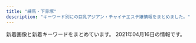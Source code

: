 ```yaml
---
title: "練馬・下赤塚"
description: "キーワード別にの巨乳アジアン・チャイナエステ嬢情報をまとめました。"
---
```


新着画像と新着キーワードをまとめています。
2021年04月16日の情報です。

<DmmAffiliateIns />
<KeywordTable
  shops={
    [
    {
        "name": "AROMA PLAZA \u30a2\u30ed\u30de\u30d7\u30e9\u30b6",
        "img_links": [],
        "station": "\u77f3\u795e\u4e95\u516c\u5712\u99c5\u5357\u53e3",
        "url": "http://aroma-p.info/",
        "keywords": {}
    },
    {
        "station": "\u8981\u753a\u99c55\u756a\u51fa\u53e3",
        "img_links": [
            "http://pakira-massage.work/img/campian.jpg",
            "http://pakira-massage.work/i/img/sta2.jpg",
            "http://pakira-massage.work/img/mobile-1.png",
            "http://pakira-massage.work/i/img/r6.jpg",
            "http://pakira-massage.work/img/sta2.jpg",
            "http://pakira-massage.work/img/nos.jpg",
            "http://pakira-massage.work/i/img/r2.jpg",
            "http://pakira-massage.work/img/st2.jpg",
            "http://pakira-massage.work/img/botton.jpg",
            "http://pakira-massage.work/img/st1.jpg",
            "http://pakira-massage.work/i/img/r4.jpg",
            "http://pakira-massage.work/i/img/r3.jpg",
            "http://pakira-massage.work/i/img/st1.jpg",
            "http://pakira-massage.work/img/sta1.jpg",
            "http://pakira-massage.work/img/head.jpg",
            "http://pakira-massage.work/i/img/sta1.jpg",
            "http://pakira-massage.work/i/img/r5.jpg",
            "http://pakira-massage.work/i/img/r1.jpg",
            "http://pakira-massage.work/img/s2.jpg",
            "http://pakira-massage.work/img/s1.jpg"
        ],
        "keywords": {
            "E": 1,
            "C": 11,
            "87": 1,
            "85": 2
        },
        "name": "\u30d1\u30ad\u30e9",
        "url": "http://pakira-massage.work/"
    },
    {
        "keywords": {},
        "img_links": [
            "https://static.wixstatic.com/media/73ea4e_73ca4971bac34776a53c8b09526abe0d~mv2.jpg",
            "https://static.wixstatic.com/media/56292f_3dc196c69ac04338b46a28f7dc0f4df2.jpg",
            "https://static.wixstatic.com/media/56292f_4d626237c2cd4806b0251dae4554758e.jpg",
            "https://static.wixstatic.com/media/73ea4e_4f276738c0354f93b87840e2d55be62b~mv2.png"
        ],
        "url": "https://1270791003.wixsite.com/mysite/",
        "station": "\u65b0\u685c\u53f0\u99c51\u756a\u51fa\u53e3",
        "name": "\u697d\u3005"
    },
    {
        "keywords": {},
        "img_links": [
            "http://cdn.dino-es.com/images/logo/88x31DinoEs.png",
            "http://es-nerima.biz/wp-content/themes/template-salon2/images/slider1.jpg",
            "http://es-nerima.biz/wp-content/uploads/2016/10/gallery8.jpg",
            "http://es-nerima.biz/wp-content/uploads/2016/10/g6.jpg",
            "http://es-nerima.biz/wp-content/themes/template-salon2/images/massage-de_88_31.jpg",
            "http://es-nerima.biz/wp-content/uploads/2016/10/gallery7.jpg",
            "http://es-nerima.biz/wp-content/uploads/2016/10/gallery2.jpg",
            "http://es-nerima.biz/wp-content/uploads/2016/10/gallery8-600x600.jpg",
            "http://es-nerima.biz/wp-content/themes/template-salon2/images/pickup-frame.png",
            "http://es-nerima.biz/wp-content/uploads/2016/10/g1-250x330.jpg",
            "http://es-nerima.biz/wp-content/uploads/2016/10/g5-250x330.jpg",
            "http://es-nerima.biz/wp-content/uploads/2016/10/gallery5.jpg",
            "http://es-nerima.biz/wp-content/themes/template-salon2/images/gallery3.jpg",
            "http://es-nerima.biz/wp-content/uploads/2016/10/mika-250x330.jpg",
            "http://es-nerima.biz/wp-content/uploads/2016/10/gallery6.jpg",
            "http://es-nerima.biz/wp-content/uploads/2016/10/mika.jpg",
            "http://es-nerima.biz/wp-content/uploads/2016/10/g5.jpg",
            "http://es-nerima.biz/wp-content/themes/template-salon2/images/newface-ttl.png",
            "http://es-nerima.biz/wp-content/themes/template-salon2/images/gallery4.jpg",
            "http://es-nerima.biz/wp-content/uploads/2016/10/girl-1.jpg",
            "http://es-nerima.biz/wp-content/uploads/2016/10/g3.jpg",
            "http://es-nerima.biz/wp-content/themes/template-salon2/images/gallery1.jpg",
            "http://es-nerima.biz/wp-content/uploads/2016/10/gallery1.jpg",
            "http://es-nerima.biz/wp-content/uploads/2016/10/g3-250x330.jpg",
            "http://es-nerima.biz/wp-content/themes/template-salon2/images/camp-bnr.jpg",
            "http://es-nerima.biz/wp-content/themes/template-salon2/images/tel.png",
            "http://es-nerima.biz/wp-content/uploads/2016/10/g4-250x330.jpg",
            "http://es-nerima.biz/wp-content/uploads/2016/10/gallery3.jpg",
            "http://es-nerima.biz/wp-content/themes/template-salon2/images/pickup-ttl.png",
            "http://es-nerima.biz/wp-content/uploads/2016/10/eri-250x330.jpg",
            "http://es-nerima.biz/wp-content/themes/template-salon2/images/gallery-ttl.png",
            "http://es-nerima.biz/wp-content/themes/template-salon2/images/gallery2.jpg",
            "http://es-nerima.biz/wp-content/uploads/2016/10/girl-1-250x330.jpg",
            "http://es-nerima.biz/wp-content/themes/template-salon2/images/magazine.jpg",
            "http://es-nerima.biz/wp-content/themes/template-salon2/images/news-ttl.png",
            "http://es-nerima.biz/wp-content/uploads/2016/10/camp-bnr.jpg",
            "http://es-nerima.biz/wp-content/uploads/2016/10/eri.jpg",
            "http://es-nerima.biz/wp-content/uploads/2016/10/g6-250x330.jpg"
        ],
        "station": "\u7df4\u99ac\u99c5\u5317\u53e3",
        "name": "\u3046\u3089\u3089",
        "url": "http://es-nerima.biz/"
    },
    {
        "url": "https://salasa.tokyo/",
        "name": "\u3064\u307c\u307f",
        "keywords": {},
        "img_links": [],
        "station": "\u7df4\u99ac\u99c5\u897f\u53e3"
    },
    {
        "img_links": [
            "http://sh-dafei.work/uploads/171031/1-1G0311G505933.jpg",
            "http://sh-dafei.work/uploads/180227/1-1P22G40S5448.jpg",
            "http://sh-dafei.work/uploads/210219/1-210219105500300.jpg",
            "http://sh-dafei.work/uploads/181214/1-1Q214154222511.jpg",
            "http://sh-dafei.work/uploads/180612/1-1P612160029349.jpg",
            "http://sh-dafei.work/uploads/181206/1-1Q2061253211D.jpg",
            "http://sh-dafei.work/uploads/200612/1-200612154534W8.jpg",
            "http://sh-dafei.work/uploads/171031/1-1G0311G556445.jpg",
            "http://sh-dafei.work/templets/default/pc/picture/face.png",
            "http://sh-dafei.work/uploads/180612/1-1P6121601061c.jpg",
            "http://sh-dafei.work/templets/default/pc/picture/end1.jpg",
            "http://sh-dafei.work/uploads/191115/1-191115132040J2.jpg",
            "http://sh-dafei.work/uploads/171031/1-1G0311G531445.jpg",
            "http://sh-dafei.work/templets/default/pc/picture/staffs.png",
            "http://sh-dafei.work/uploads/201113/1-20111314213cQ.jpg",
            "http://sh-dafei.work/uploads/190924/1-1Z924151334121.jpg",
            "http://sh-dafei.work/uploads/allimg/180612/1-1P612160305350.jpg",
            "http://sh-dafei.work/uploads/190130/1-1Z130162635508.jpg",
            "http://sh-dafei.work/uploads/181206/1-1Q206125154224.jpg",
            "http://sh-dafei.work/uploads/171031/1-1G0311G344914.jpg",
            "http://sh-dafei.work/uploads/181207/1-1Q20G40K63R.jpg",
            "http://sh-dafei.work/uploads/210326/1-210326140613257.jpg",
            "http://sh-dafei.work/uploads/200117/1-20011G614144B.jpg",
            "http://sh-dafei.work/templets/default/pc/picture/s_staff.png",
            "http://sh-dafei.work/uploads/171031/1-1G0311G4095M.jpg",
            "http://sh-dafei.work/uploads/181206/1-1Q2061249563O.jpg",
            "http://sh-dafei.work/uploads/201002/1-201002144Z11V.jpg",
            "http://sh-dafei.work/uploads/181207/1-1Q20G35320X0.png",
            "http://sh-dafei.work/uploads/181206/1-1Q2061250494E.jpg",
            "http://sh-dafei.work/templets/default/pc/picture/s_news.png",
            "http://sh-dafei.work/templets/default/pc/picture/s_pick.png",
            "http://sh-dafei.work/uploads/190329/1-1Z329151011c7.jpg",
            "http://sh-dafei.work/uploads/190301/1-1Z30116320A41.jpg",
            "http://sh-dafei.work/uploads/190809/1-1ZP9125I01S.jpg"
        ],
        "name": "\u5927\u5983",
        "url": "http://sh-dafei.work/",
        "station": "\u7df4\u99ac\u99c5\u897f\u53e3",
        "keywords": {}
    },
    {
        "url": "http://www.bishoujo.relaxmens.com/",
        "station": "\u7df4\u99ac\u99c5\u897f\u53e3",
        "keywords": {},
        "name": "\u7f8e\u5c11\u5973\u5b66\u5712",
        "img_links": [
            "http://www.bishoujo.relaxmens.com/files/008.jpg",
            "http://www.bishoujo.relaxmens.com/images/top02-left.png",
            "http://www.bishoujo.relaxmens.com/images/top01.png",
            "http://www.bishoujo.relaxmens.com/files/004.jpg",
            "http://www.bishoujo.relaxmens.com/images/nav-001.png",
            "http://www.bishoujo.relaxmens.com/photo_news/upimg/69006605d742b90036_1.jpg",
            "http://www.bishoujo.relaxmens.com/photo_news/upimg/69006605d742b90036_0.jpg",
            "http://www.bishoujo.relaxmens.com/files/007.jpg",
            "http://www.bishoujo.relaxmens.com/files/006.jpg",
            "http://www.bishoujo.relaxmens.com/photo_news/upimg/69006605d742b90036_2.jpg",
            "http://www.bishoujo.relaxmens.com/images/tel.png",
            "http://www.bishoujo.relaxmens.com/images/osusume01.png",
            "http://www.bishoujo.relaxmens.com/images/top003.png",
            "http://www.bishoujo.relaxmens.com/images/nav-005.png",
            "http://www.bishoujo.relaxmens.com/images/nav-004.png",
            "http://www.bishoujo.relaxmens.com/images/nav-003.png",
            "http://www.bishoujo.relaxmens.com/images/nav-002.png",
            "http://www.bishoujo.relaxmens.com/images/nav-006.png"
        ]
    },
    {
        "url": "http://rose.este.work/",
        "img_links": [
            "http://rose.este.work/r5.jpg",
            "http://rose.este.work/index-24.htm.jpg",
            "http://rose.este.work/resize_1500-450.jpg",
            "http://rose.este.work/unnamed.png",
            "http://rose.este.work/r3.jpg",
            "http://rose.este.work/index-25.htm.jpg",
            "http://rose.este.work/index-26.htm.jpg",
            "http://rose.este.work/totop.png",
            "http://rose.este.work/r1.jpg",
            "http://rose.este.work/r4.jpg",
            "http://rose.este.work/index-1.htm.jpg",
            "http://rose.este.work/sys1.png",
            "http://rose.este.work/re.jpg",
            "http://rose.este.work/resize_250.png"
        ],
        "station": "\u6c5f\u53e4\u7530\u99c5\u5357\u53e3",
        "keywords": {},
        "name": "\u512a\u30fb\u7f8e"
    },
    {
        "keywords": {},
        "station": "\u4e0b\u8d64\u585a\u99c5\u5317\u53e3",
        "name": "\u7d05\u6708",
        "url": "http://www.es-kou.link/",
        "img_links": [
            "http://www.es-kou.link/images/head.jpg",
            "http://www.es-kou.link/images/interior_t.jpg",
            "http://www.es-kou.link/images/1.jpg",
            "http://www.es-kou.link/images/b1.jpg",
            "http://www.es-kou.link/images/3.jpg",
            "http://www.es-kou.link/images/sys2.jpg",
            "http://www.es-kou.link/images/b2.jpg",
            "http://www.es-kou.link/img/nana1.jpg",
            "http://www.es-kou.link/images/sys1.jpg",
            "http://www.es-kou.link/images/int1.png",
            "http://www.es-kou.link/images/info.png",
            "http://www.es-kou.link/img/satomi1.jpg",
            "http://www.es-kou.link/images/2.jpg",
            "http://www.es-kou.link/images/news.jpg",
            "http://www.es-kou.link/images/staff_t.jpg",
            "http://www.es-kou.link/images/sys3.png",
            "http://www.es-kou.link/images/int2.png",
            "http://www.es-kou.link/images/mobile.jpg",
            "http://www.es-kou.link/images/s1.png",
            "http://www.es-kou.link/img/mimi1.jpg"
        ]
    },
    {
        "keywords": {},
        "name": "\u59eb",
        "url": "http://anzu.abnavi.info/",
        "img_links": [],
        "station": "\u6210\u5897\u99c5"
    },
    {
        "station": "\u4e0b\u8d64\u585a\u99c5\u5317\u53e3",
        "img_links": [
            "http://c-sakura.work/images/mobile.jpg",
            "http://c-sakura.work/img/ami1.jpg",
            "http://c-sakura.work/images/3.jpg",
            "http://c-sakura.work/images/head.jpg",
            "http://c-sakura.work/images/sys1.png",
            "http://c-sakura.work/images/staff_t.jpg",
            "http://c-sakura.work/images/sisu.png",
            "http://c-sakura.work/images/1.jpg",
            "http://c-sakura.work/images/tel.jpg",
            "http://c-sakura.work/images/int2.png",
            "http://c-sakura.work/img/yuri1.jpg",
            "http://c-sakura.work/images/int1.png",
            "http://c-sakura.work/img/yuyu1.jpg",
            "http://c-sakura.work/images/news.png",
            "http://c-sakura.work/images/info.png",
            "http://c-sakura.work/images/interior_t.jpg",
            "http://c-sakura.work/images/2.jpg"
        ],
        "keywords": {},
        "url": "http://c-sakura.work/",
        "name": "\u9577\u4e45*\u3061\u3087\u3046\u304d\u3085\u3046"
    },
    {
        "station": "\u3068\u304d\u308f\u53f0\u99c5\u5357\u53e3",
        "img_links": [
            "http://www.sugatabi.mesthe.com/files/002.jpg",
            "http://www.sugatabi.mesthe.com/images/top_sche.png",
            "http://www.sugatabi.mesthe.com/files/001-02.jpg",
            "http://www.sugatabi.mesthe.com/files/008.jpg",
            "http://www.sugatabi.mesthe.com/images/link_line.png",
            "http://www.sugatabi.mesthe.com/files/010.jpg",
            "http://www.sugatabi.mesthe.com/files/002-02.jpg",
            "http://www.sugatabi.mesthe.com/images/staff_line.png",
            "http://www.sugatabi.mesthe.com/images/shop/shop01.jpg",
            "http://www.sugatabi.mesthe.com/images/girl-z2.jpg",
            "http://www.sugatabi.mesthe.com/images/top.jpg",
            "http://www.sugatabi.mesthe.com/files/004-02.jpg",
            "http://www.sugatabi.mesthe.com/images/shop/shop04.jpg",
            "http://www.sugatabi.mesthe.com/files/009-02.jpg",
            "http://www.sugatabi.mesthe.com/files/004.jpg",
            "http://www.sugatabi.mesthe.com/images/shop/shop03.jpg",
            "http://www.sugatabi.mesthe.com/files/006-02.jpg",
            "http://www.sugatabi.mesthe.com/files/001.jpg",
            "http://www.sugatabi.mesthe.com/images/mobile.jpg",
            "http://www.sugatabi.mesthe.com/files/008-02.jpg",
            "http://www.sugatabi.mesthe.com/images/shop/shop02.jpg",
            "http://www.sugatabi.mesthe.com/images/girl-z1.jpg",
            "http://www.sugatabi.mesthe.com/files/009.jpg",
            "http://www.sugatabi.mesthe.com/files/006.jpg",
            "http://www.sugatabi.mesthe.com/files/003.jpg",
            "http://www.sugatabi.mesthe.com/files/003-02.jpg",
            "http://www.sugatabi.mesthe.com/files/005.jpg",
            "http://www.sugatabi.mesthe.com/images/bj3.png",
            "http://www.sugatabi.mesthe.com/files/010-02.jpg",
            "http://www.sugatabi.mesthe.com/files/005-02.jpg"
        ],
        "keywords": {
            "86": 3,
            "87": 4,
            "84": 1,
            "C": 2,
            "D": 7,
            "85": 1
        },
        "name": "\u59ff\u7f8e",
        "url": "http://www.sugatabi.mesthe.com/"
    },
    {
        "keywords": {
            "87": 1,
            "D": 4,
            "86": 3
        },
        "station": "\u7df4\u99ac\u99c5\u897f\u53e3",
        "url": "http://www.seoul.esjp.info/",
        "img_links": [
            "http://www.seoul.esjp.info/files/015.jpg",
            "http://www.seoul.esjp.info/img/head.png",
            "http://www.seoul.esjp.info/img/nav-006.png",
            "http://www.seoul.esjp.info/img/nav-004.png",
            "http://www.seoul.esjp.info/img/foot.png",
            "http://www.seoul.esjp.info/files/005.jpg",
            "http://www.seoul.esjp.info/files/004.jpg",
            "http://www.seoul.esjp.info/img/main-top03.png",
            "http://www.seoul.esjp.info/img/nav-003.png",
            "http://www.seoul.esjp.info/img/change-001.png",
            "http://www.seoul.esjp.info/img/change-004.png",
            "http://www.seoul.esjp.info/img/change-003.png",
            "http://www.seoul.esjp.info/files/013.jpg",
            "http://www.seoul.esjp.info/img/nav-005.png",
            "http://www.seoul.esjp.info/img/change-005.png",
            "http://www.seoul.esjp.info/img/change-006.png",
            "http://www.seoul.esjp.info/img/change-002.png",
            "http://www.seoul.esjp.info/files/007.jpg",
            "http://www.seoul.esjp.info/files/003.jpg",
            "http://www.seoul.esjp.info/img/nav-001.png",
            "http://www.seoul.esjp.info/files/001.jpg",
            "http://www.seoul.esjp.info/files/008.jpg",
            "http://www.seoul.esjp.info/files/010.jpg",
            "http://www.seoul.esjp.info/img/main-top01.png",
            "http://www.seoul.esjp.info/img/nav-002.png",
            "http://www.seoul.esjp.info/files/011.jpg",
            "http://www.seoul.esjp.info/files/006.jpg",
            "http://www.seoul.esjp.info/img/recuit.png",
            "http://www.seoul.esjp.info/files/012.jpg"
        ],
        "name": "\u7652\u3057\u306e\u90e8\u5c4b"
    },
    {
        "keywords": {},
        "url": "http://www.es-yas.click/",
        "station": "\u4e2d\u6751\u6a4b\u99c5\u5357\u53e3",
        "name": "\u30b9\u30a6\u30a3\u30fc\u30c8",
        "img_links": [
            "http://www.es-yas.click/images/int1.png",
            "http://www.es-yas.click/images/tel.jpg",
            "http://www.es-yas.click/img/riri1.jpg",
            "http://www.es-yas.click/images/info.png",
            "http://www.es-yas.click/img/sayuri1.jpg",
            "http://www.es-yas.click/images/int2.png",
            "http://www.es-yas.click/images/1.jpg",
            "http://www.es-yas.click/img/mari1.jpg",
            "http://www.es-yas.click/images/sys1.png",
            "http://www.es-yas.click/images/s1.png",
            "http://www.es-yas.click/images/sys2.png",
            "http://www.es-yas.click/images/head.jpg",
            "http://www.es-yas.click/images/ac1.png",
            "http://www.es-yas.click/images/news.jpg",
            "http://www.es-yas.click/images/staff_t.jpg",
            "http://www.es-yas.click/images/interior_t.jpg",
            "http://www.es-yas.click/images/sirase.jpg",
            "http://www.es-yas.click/images/3.jpg",
            "http://www.es-yas.click/images/newface.png",
            "http://www.es-yas.click/images/2.jpg",
            "http://www.es-yas.click/images/mobile.jpg"
        ]
    },
    {
        "keywords": {
            "C": 8
        },
        "station": "\u7df4\u99ac\u99c5\u5357\u53e3",
        "img_links": [
            "http://www.nerima-rose.com/images/sys3.jpg",
            "http://www.nerima-rose.com/images/rosa-pindao_09.jpg",
            "http://www.nerima-rose.com/images/staff/16/misaki2.jpg",
            "http://www.nerima-rose.com/images/rosa-sys_04.jpg",
            "http://www.nerima-rose.com/images/index-rosa_09.jpg",
            "http://www.nerima-rose.com/images/index-rosa_04.jpg",
            "http://www.nerima-rose.com/images/shop/h1.jpg",
            "http://www.nerima-rose.com/images/rosa-pindao_07.jpg",
            "http://www.nerima-rose.com/images/aroma/r3.jpg",
            "http://www.nerima-rose.com/images/shop/3/sh1.jpg",
            "http://www.nerima-rose.com/images/shop/4/s1.jpg",
            "http://www.nerima-rose.com/images/aroma/r1.jpg",
            "http://www.nerima-rose.com/images/staff/17/riri.jpg",
            "http://www.nerima-rose.com/images/rosa-sys_09a.jpg",
            "http://www.nerima-rose.com/images/staff/17/2/nana.png",
            "http://www.nerima-rose.com/images/shop/11.jpg",
            "http://www.nerima-rose.com/cgi-bin/topics/img/16-1.jpg",
            "http://www.nerima-rose.com/images/staff/17/2/ena.jpg",
            "http://www.nerima-rose.com/images/images/sys2018_06.jpg",
            "http://www.nerima-rose.com/images/images/sys2018_03.jpg",
            "http://www.nerima-rose.com/images/staff/17/2/kina.jpg",
            "http://www.nerima-rose.com/images/index-rosa_02.jpg",
            "http://www.nerima-rose.com/images/nav/nav-rec.jpg",
            "http://www.nerima-rose.com/images/staff/16/aya2.jpg",
            "http://www.nerima-rose.com/images/nav/nav-acc.jpg",
            "http://www.nerima-rose.com/images/aroma/r2.jpg",
            "http://www.nerima-rose.com/images/staff/16/kaori2.jpg"
        ],
        "url": "http://www.nerima-rose.com/",
        "name": "ROSE"
    },
    {
        "img_links": [],
        "keywords": {},
        "station": "\u6210\u5897\u99c5",
        "url": "http://evergrace.tyo.cm/",
        "name": "\u30b8\u30e3\u30b9\u30df\u30f3"
    },
    {
        "station": "\u4e0a\u677f\u6a4b\u99c5\u5317\u53e3",
        "url": "http://www.relaxes.info/",
        "name": "\u8776",
        "img_links": [
            "http://www.relaxes.info/images/price.jpg",
            "http://www.relaxes.info/images/s1.png",
            "http://www.relaxes.info/up/uploads/20180315212810me.jpg",
            "http://www.relaxes.info/images/t2.png",
            "http://www.relaxes.info/images/header_bg.png",
            "http://www.relaxes.info/images/ttl_qj.png",
            "http://www.relaxes.info/images/rec.png",
            "http://www.relaxes.info/images/info.jpg",
            "http://www.relaxes.info/up/uploads/20210313172020j.jpg",
            "http://www.relaxes.info/images/ttl_price.png",
            "http://www.relaxes.info/up/uploads/2017071800271212.jpg",
            "http://www.relaxes.info/images/ttl_staff.png",
            "http://www.relaxes.info/images/t1.png"
        ],
        "keywords": {}
    },
    {
        "name": "\u30ad\u30e9\u30ad\u30e9",
        "img_links": [
            "http://binrou.net/i/img/sta114.jpg",
            "http://binrou.net/img/sta115.jpg",
            "http://binrou.net/img/pickup20.jpg",
            "http://binrou.net/i/img/r3.jpg",
            "http://binrou.net/img/botton.jpg",
            "http://binrou.net/img/s118.jpg",
            "http://binrou.net/i/img/sta109.jpg",
            "http://binrou.net/img/s116.jpg",
            "http://binrou.net/img/sta116.jpg",
            "http://binrou.net/img/st115.jpg",
            "http://binrou.net/i/img/r2.jpg",
            "http://binrou.net/i/img/sta104.jpg",
            "http://binrou.net/i/img/sta115.jpg",
            "http://binrou.net/i/img/sta88.jpg",
            "http://binrou.net/i/img/sta118.jpg",
            "http://binrou.net/img/st117.jpg",
            "http://binrou.net/i/img/sta112.jpg",
            "http://binrou.net/i/img/sta111.jpg",
            "http://binrou.net/img/acc.jpg",
            "http://binrou.net/img/st119.jpg",
            "http://binrou.net/img/s117.jpg",
            "http://binrou.net/i/img/sta119.jpg",
            "http://binrou.net/i/img/sta117.jpg",
            "http://binrou.net/img/sta112.jpg",
            "http://binrou.net/img/sta117.jpg",
            "http://binrou.net/img/s119.jpg",
            "http://binrou.net/img/sta114.jpg",
            "http://binrou.net/img/s111.jpg",
            "http://binrou.net/i/img/sta94.jpg",
            "http://binrou.net/img/s112.jpg",
            "http://binrou.net/img/sta119.jpg",
            "http://binrou.net/i/img/sta105.jpg",
            "http://binrou.net/img/st109.jpg",
            "http://binrou.net/img/sta111.jpg",
            "http://binrou.net/i/img/r1.jpg",
            "http://binrou.net/i/img/sta89.jpg",
            "http://binrou.net/i/img/sta100.jpg",
            "http://binrou.net/img/st111.jpg",
            "http://binrou.net/i/img/sta98.jpg",
            "http://binrou.net/img/st114.jpg",
            "http://binrou.net/img/fla.jpg",
            "http://binrou.net/i/img/acc.jpg",
            "http://binrou.net/i/img/sta92.jpg",
            "http://binrou.net/img/st116.jpg",
            "http://binrou.net/img/s115.jpg",
            "http://binrou.net/i/img/r4.jpg",
            "http://binrou.net/i/img/sta116.jpg",
            "http://binrou.net/i/img/sta108.jpg",
            "http://binrou.net/img/sta109.jpg",
            "http://binrou.net/img/s114.jpg",
            "http://binrou.net/i/img/sta80.jpg",
            "http://binrou.net/img/st112.jpg",
            "http://binrou.net/i/img/sta97.jpg",
            "http://binrou.net/i/img/st118.jpg",
            "http://binrou.net/img/sta118.jpg",
            "http://binrou.net/img/st118.jpg",
            "http://binrou.net/img/mo.png"
        ],
        "url": "http://binrou.net/",
        "keywords": {
            "C": 17,
            "86": 4,
            "87": 4,
            "89": 1,
            "D": 2,
            "F": 1,
            "E": 6,
            "88": 1
        },
        "station": "\u7df4\u99ac\u99c5\u897f\u53e3"
    },
    {
        "station": "\u7df4\u99ac\u99c5\u5357\u53e3",
        "keywords": {
            "C": 7
        },
        "url": "http://himawari.est-u.com/",
        "img_links": [
            "http://himawari.est-u.com/staff/yuki.jpg",
            "http://himawari.est-u.com/staff/aiko.jpg",
            "http://himawari.est-u.com/images/index_10.jpg",
            "http://himawari.est-u.com/images/index2_08.jpg",
            "http://himawari.est-u.com/images/a1.jpg",
            "http://himawari.est-u.com/staff/umi.jpg",
            "http://himawari.est-u.com/images/index_02.jpg",
            "http://himawari.est-u.com/images/a2.jpg",
            "http://himawari.est-u.com/staff/izumi.jpg",
            "http://himawari.est-u.com/images/index_04.jpg",
            "http://himawari.est-u.com/staff/sakura.jpg",
            "http://himawari.est-u.com/staff/nami.jpg",
            "http://himawari.est-u.com/images/down.jpg",
            "http://himawari.est-u.com/images/index_08.jpg",
            "http://himawari.est-u.com/staff/asuka.jpg",
            "http://himawari.est-u.com/images/therpist.jpg"
        ],
        "name": "\u3072\u307e\u308f\u308a"
    },
    {
        "img_links": [
            "http://moonlove.est-u.com/images/s1.jpg",
            "http://moonlove.est-u.com/images/index_16.jpg",
            "http://moonlove.est-u.com/staff/sakura.jpg",
            "http://moonlove.est-u.com/images/index2_06.jpg",
            "http://moonlove.est-u.com/images/index_08.jpg",
            "http://moonlove.est-u.com/images/staff_09.jpg",
            "http://moonlove.est-u.com/images/index_02.jpg",
            "http://moonlove.est-u.com/staff/nami.jpg",
            "http://moonlove.est-u.com/images/index_14.jpg",
            "http://moonlove.est-u.com/images/s4.jpg",
            "http://moonlove.est-u.com/images/s6.jpg",
            "http://moonlove.est-u.com/images/index_15.jpg",
            "http://moonlove.est-u.com/images/s3.jpg",
            "http://moonlove.est-u.com/images/index_19.jpg",
            "http://moonlove.est-u.com/images/index_17.jpg",
            "http://moonlove.est-u.com/images/s5.jpg",
            "http://moonlove.est-u.com/images/icon_000.jpg",
            "http://moonlove.est-u.com/images/index_10.jpg",
            "http://moonlove.est-u.com/images/index1_06.jpg",
            "http://moonlove.est-u.com/images/index3_06.jpg",
            "http://moonlove.est-u.com/images/index_05.jpg",
            "http://moonlove.est-u.com/images/index_13.jpg",
            "http://moonlove.est-u.com/images/index_04.jpg",
            "http://moonlove.est-u.com/images/index_07.jpg",
            "http://moonlove.est-u.com/staff/ayumi.jpg",
            "http://moonlove.est-u.com/images/s8.jpg",
            "http://moonlove.est-u.com/staff/kaori.jpg",
            "http://moonlove.est-u.com/images/index_12.jpg",
            "http://moonlove.est-u.com/staff/miki.jpg"
        ],
        "station": "\u7df4\u99ac\u99c5\u5317\u53e3",
        "name": "\u6708\u306e\u604b",
        "keywords": {
            "C": 7
        },
        "url": "http://moonlove.est-u.com/"
    },
    {
        "img_links": [
            "http://ginzaangel.esnavi.work/2/uploadimg/1615989033.jpeg",
            "http://ginzaangel.esnavi.work/sys1.jpg",
            "http://ginzaangel.esnavi.work/news.jpg",
            "http://ginzaangel.esnavi.work/2/uploadimg/1601829474.jpeg",
            "http://ginzaangel.esnavi.work/2/uploadimg/1595657062.jpeg",
            "http://ginzaangel.esnavi.work/int1.png",
            "http://ginzaangel.esnavi.work/head.jpg",
            "http://ginzaangel.esnavi.work/2/uploadimg/1615989115.jpeg",
            "http://ginzaangel.esnavi.work/2/uploadimg/1615988934.jpeg",
            "http://ginzaangel.esnavi.work/2/uploadimg/1615988408.jpeg",
            "http://ginzaangel.esnavi.work/staff_t.jpg",
            "http://ginzaangel.esnavi.work/sys2.jpg",
            "http://ginzaangel.esnavi.work/s1.png"
        ],
        "keywords": {
            "88": 2,
            "89": 1,
            "90": 3
        },
        "station": "\u7df4\u99ac\u99c5\u897f\u53e3",
        "name": "\u7df4\u99ac\u306e\u5929\u4f7f",
        "url": "http://ginzaangel.esnavi.work/"
    },
    {
        "station": "\u4e2d\u6751\u6a4b\u99c5",
        "img_links": [
            "http://www.e-rakuraku.info/images/mobile.png",
            "http://www.e-rakuraku.info/images/huiyuan.png",
            "http://www.e-rakuraku.info/images/g3.jpg",
            "http://www.e-rakuraku.info/images/g4.jpg",
            "http://www.e-rakuraku.info/images/newfacet.png",
            "http://www.e-rakuraku.info/images/g1.jpg",
            "http://www.e-rakuraku.info/images/nei_03.jpg",
            "http://www.e-rakuraku.info/images/g5.jpg",
            "http://www.e-rakuraku.info/images/tel.png",
            "http://www.e-rakuraku.info/images/tite-staff.png",
            "http://www.e-rakuraku.info/images/g0.jpg",
            "http://www.e-rakuraku.info/images/newt.png",
            "http://www.e-rakuraku.info/images/sr.png",
            "http://www.e-rakuraku.info/images/s2.png",
            "http://www.e-rakuraku.info/images/top.jpg",
            "http://www.e-rakuraku.info/images/tite-gallery.png",
            "http://www.e-rakuraku.info/images/s1.png",
            "http://www.e-rakuraku.info/images/g2.jpg"
        ],
        "keywords": {
            "C": 13
        },
        "url": "http://www.e-rakuraku.info/",
        "name": "\u697d\u697d"
    },
    {
        "img_links": [
            "http://ponfu-massage.work/img/s45.jpg",
            "http://ponfu-massage.work/img/st42.jpg",
            "http://ponfu-massage.work/i/img/r2.jpg",
            "http://ponfu-massage.work/i/img/sta41.jpg",
            "http://ponfu-massage.work/img/st35.jpg",
            "http://ponfu-massage.work/img/sta41.jpg",
            "http://ponfu-massage.work/i/img/sta43.jpg",
            "http://ponfu-massage.work/i/img/sta24.jpg",
            "http://ponfu-massage.work/img/st30.jpg",
            "http://ponfu-massage.work/img/acc1.jpg",
            "http://ponfu-massage.work/img/sta42.jpg",
            "http://ponfu-massage.work/img/acc3.jpg",
            "http://ponfu-massage.work/img/acc10.jpg",
            "http://ponfu-massage.work/img/s47.jpg",
            "http://ponfu-massage.work/img/sta38.jpg",
            "http://ponfu-massage.work/img/s30.jpg",
            "http://ponfu-massage.work/img/st43.jpg",
            "http://ponfu-massage.work/img/sta44.jpg",
            "http://ponfu-massage.work/img/s38.jpg",
            "http://ponfu-massage.work/img/sta39.jpg",
            "http://ponfu-massage.work/img/st41.jpg",
            "http://ponfu-massage.work/img/acc5.jpg",
            "http://ponfu-massage.work/i/img/st45.jpg",
            "http://ponfu-massage.work/i/img/sta38.jpg",
            "http://ponfu-massage.work/img/st44.jpg",
            "http://ponfu-massage.work/img/acc7.jpg",
            "http://ponfu-massage.work/i/img/sta46.jpg",
            "http://ponfu-massage.work/i/img/sta45.jpg",
            "http://ponfu-massage.work/img/s44.jpg",
            "http://ponfu-massage.work/img/st45.jpg",
            "http://ponfu-massage.work/img/sta47.jpg",
            "http://ponfu-massage.work/img/st47.jpg",
            "http://ponfu-massage.work/i/img/r1.jpg",
            "http://ponfu-massage.work/i/img/r3.jpg",
            "http://ponfu-massage.work/i/img/sta28.jpg",
            "http://ponfu-massage.work/img/botton.jpg",
            "http://ponfu-massage.work/img/st38.jpg",
            "http://ponfu-massage.work/i/img/sta39.jpg",
            "http://ponfu-massage.work/img/acc6.jpg",
            "http://ponfu-massage.work/img/sta43.jpg",
            "http://ponfu-massage.work/img/st18.jpg",
            "http://ponfu-massage.work/i/img/sta44.jpg",
            "http://ponfu-massage.work/i/img/sta42.jpg",
            "http://ponfu-massage.work/i/img/r4.jpg",
            "http://ponfu-massage.work/img/sta45.jpg",
            "http://ponfu-massage.work/img/acc4.jpg",
            "http://ponfu-massage.work/img/s39.jpg",
            "http://ponfu-massage.work/img/campian.jpg",
            "http://ponfu-massage.work/img/sta28.jpg",
            "http://ponfu-massage.work/img/st39.jpg",
            "http://ponfu-massage.work/img/acc2.jpg",
            "http://ponfu-massage.work/img/acc9.jpg",
            "http://ponfu-massage.work/img/st28.jpg",
            "http://ponfu-massage.work/img/sta46.jpg",
            "http://ponfu-massage.work/img/sta30.jpg",
            "http://ponfu-massage.work/img/s43.jpg",
            "http://ponfu-massage.work/img/sta35.jpg",
            "http://ponfu-massage.work/i/img/sta30.jpg",
            "http://ponfu-massage.work/img/s42.jpg",
            "http://ponfu-massage.work/i/img/sta47.jpg",
            "http://ponfu-massage.work/img/s46.jpg",
            "http://ponfu-massage.work/img/s41.jpg",
            "http://ponfu-massage.work/img/st46.jpg",
            "http://ponfu-massage.work/img/acc8.jpg"
        ],
        "url": "http://ponfu-massage.work/",
        "station": "\u7df4\u99ac\u99c5\u897f\u53e3",
        "name": "\u30dd\u30f3\u30d5\u30fc",
        "keywords": {
            "E": 2,
            "89": 1,
            "86": 1,
            "84": 1,
            "C": 22,
            "D": 9,
            "F": 2,
            "85": 2,
            "88": 4,
            "87": 5
        }
    },
    {
        "url": "http://tenpo2.iest.info/",
        "name": "\u6e29",
        "station": "\u4e0a\u677f\u6a4b\u99c5\u5317\u53e3",
        "keywords": {},
        "img_links": []
    },
    {
        "img_links": [
            "http://c-ikoi.work/images/int2.png",
            "http://c-ikoi.work/img/rina1.jpg",
            "http://c-ikoi.work/img/moe1.jpg",
            "http://c-ikoi.work/images/tel.jpg",
            "http://c-ikoi.work/images/head.jpg",
            "http://c-ikoi.work/images/sys3.png",
            "http://c-ikoi.work/images/staff_t.jpg",
            "http://c-ikoi.work/images/concept.jpg",
            "http://c-ikoi.work/images/rec2.png",
            "http://c-ikoi.work/images/sys1.jpg",
            "http://c-ikoi.work/img/yuki1.jpg",
            "http://c-ikoi.work/images/sys2.jpg",
            "http://c-ikoi.work/images/2.jpg",
            "http://c-ikoi.work/images/1.jpg",
            "http://c-ikoi.work/images/4.jpg",
            "http://c-ikoi.work/img/aoi1.jpg",
            "http://c-ikoi.work/images/rec1.png",
            "http://c-ikoi.work/images/news.jpg",
            "http://c-ikoi.work/images/3.jpg",
            "http://c-ikoi.work/images/int1.png",
            "http://c-ikoi.work/images/int3.png",
            "http://c-ikoi.work/images/interior_t.jpg",
            "http://c-ikoi.work/images/mobile.jpg",
            "http://c-ikoi.work/images/line.png"
        ],
        "keywords": {},
        "url": "http://c-ikoi.work/",
        "station": "\u5927\u5c71\u99c5\u5357\u53e3",
        "name": "\u61a9"
    },
    {
        "img_links": [
            "http://margaret.ests.jp/images/service2.jpg",
            "http://margaret.ests.jp/photos/sites/29/2020/04/2020040205541033.jpg",
            "http://margaret.ests.jp/images/s_staff.png",
            "http://margaret.ests.jp/photos/sites/29/2020/04/2020041014190824.jpg",
            "http://margaret.ests.jp/images/info.jpg",
            "http://margaret.ests.jp/photos/sites/29/2020/05/202005281752578.jpg",
            "http://margaret.ests.jp/photos/sites/29/2020/06/2020062814010219.jpeg",
            "http://margaret.ests.jp/images/top.jpg",
            "http://margaret.ests.jp/photos/sites/29/2020/08/2020082222274080.jpeg",
            "http://margaret.ests.jp/photos/sites/29/2020/03/2020032709162529.jpg",
            "http://margaret.ests.jp/images/s_news.jpg",
            "http://margaret.ests.jp/images/mobile.jpg",
            "http://margaret.ests.jp/images/service3.jpg",
            "http://margaret.ests.jp/images/service4.jpg",
            "http://margaret.ests.jp/images/service1.jpg",
            "http://margaret.ests.jp/photos/sites/29/2020/04/202004081414540.jpg",
            "http://margaret.ests.jp/images/s_service.png",
            "http://margaret.ests.jp/images/room1.jpg",
            "http://margaret.ests.jp/photos/sites/29/2021/01/2021011511194654.jpg",
            "http://margaret.ests.jp/images/room4.jpg",
            "http://margaret.ests.jp/photos/sites/29/2020/08/2020080615352994.jpeg",
            "http://margaret.ests.jp/images/room2.jpg",
            "http://margaret.ests.jp/photos/sites/29/2020/06/202006301829174.jpeg",
            "http://margaret.ests.jp/images/room3.jpg",
            "http://margaret.ests.jp/images/s_pick.jpg",
            "http://margaret.ests.jp/photos/sites/29/2020/04/202004102157462.jpeg"
        ],
        "keywords": {
            "85": 36,
            "D": 72,
            "E": 60,
            "88": 24,
            "86": 24,
            "87": 12
        },
        "url": "http://margaret.ests.jp/",
        "name": "\u30de\u30fc\u30ac\u30ec\u30c3\u30c8",
        "station": "\u685c\u53f0\u99c5\u5317\u53e3"
    },
    {
        "station": "\u5927\u6cc9\u5b66\u5712\u99c5\u5317\u53e3",
        "name": "\u30b7\u30a8\u30b9\u30bf",
        "url": "http://siesta.ests.jp/",
        "img_links": [
            "http://siesta.ests.jp/images/info.jpg",
            "http://siesta.ests.jp/photos/sites/39/2021/04/2021040818055925.jpg",
            "http://siesta.ests.jp/photos/sites/39/2021/01/2021011116333298.jpg",
            "http://siesta.ests.jp/images/top.png",
            "http://siesta.ests.jp/images/s-staff.jpg",
            "http://siesta.ests.jp/images/news.jpg",
            "http://siesta.ests.jp/images/s-recriut.jpg",
            "http://siesta.ests.jp/images/acc2.jpg",
            "http://siesta.ests.jp/images/acc3.jpg",
            "http://siesta.ests.jp/photos/sites/39/2021/01/2021011116333493.jpg",
            "http://siesta.ests.jp/images/acc4.jpg",
            "http://siesta.ests.jp/images/pick.jpg",
            "http://siesta.ests.jp/photos/sites/39/2021/01/2021011116333321.jpg",
            "http://siesta.ests.jp/images/mobile.jpg",
            "http://siesta.ests.jp/images/acc1.jpg",
            "http://siesta.ests.jp/images/mobile1.jpg"
        ],
        "keywords": {
            "88": 5,
            "D": 15,
            "83": 5,
            "85": 10
        }
    },
    {
        "station": "\u6210\u5897\u99c5\u5357\u53e3",
        "img_links": [
            "http://oasis.akasuri.xyz/staff/s3.jpg",
            "http://oasis.akasuri.xyz/images/fotter.png",
            "http://oasis.akasuri.xyz/images/bar-photo.png",
            "http://oasis.akasuri.xyz/images/bar-staff.png",
            "http://oasis.akasuri.xyz/images/c-top.png",
            "http://oasis.akasuri.xyz/images/c-staff.png",
            "http://oasis.akasuri.xyz/images/b-tel.png",
            "http://oasis.akasuri.xyz/staff/s2.jpg",
            "http://oasis.akasuri.xyz/staff/s1.jpg",
            "http://oasis.akasuri.xyz/images/c-photo.png"
        ],
        "name": "\u30aa\u30a2\u30b7\u30b9",
        "keywords": {},
        "url": "http://oasis.akasuri.xyz/"
    },
    {
        "url": "http://nymphe-est.biz/",
        "img_links": [
            "http://nymphe-est.biz/images/m5.png",
            "http://nymphe-est.biz/images/m2.png",
            "http://nymphe-est.biz/images/tit3.jpg",
            "http://nymphe-est.biz/images/bur.jpg",
            "http://nymphe-est.biz/images/stat.jpg",
            "http://nymphe-est.biz/images/spt.png",
            "http://nymphe-est.biz/images/top.png",
            "http://nymphe-est.biz/images/cg01.jpg",
            "http://nymphe-est.biz/images/m1.png",
            "http://nymphe-est.biz/images/m3.png",
            "http://nymphe-est.biz/images/no.png",
            "http://nymphe-est.biz/images/bul.jpg",
            "http://nymphe-est.biz/images/stal.jpg",
            "http://nymphe-est.biz/images/cg03.jpg",
            "http://nymphe-est.biz/images/accl.jpg",
            "http://nymphe-est.biz/images/tit4.jpg",
            "http://nymphe-est.biz/images/tit6.jpg",
            "http://nymphe-est.biz/images/tit5.jpg",
            "http://nymphe-est.biz/images/tit2.jpg",
            "http://nymphe-est.biz/images/m4.png",
            "http://nymphe-est.biz/images/cg02.jpg",
            "http://nymphe-est.biz/images/fla.jpg",
            "http://nymphe-est.biz/images/m6.png",
            "http://nymphe-est.biz/images/tm.jpg"
        ],
        "name": "\u59eb\u306e\u3086\u3073\u3055\u304d",
        "keywords": {
            "D": 2,
            "E": 1
        },
        "station": "\u6771\u6b66\u7df4\u99ac\u99c5\u5317\u53e3"
    },
    {
        "url": "http://lachesis.este88.com/",
        "keywords": {
            "F": 4,
            "D": 2,
            "86": 1,
            "91": 3,
            "95": 1,
            "80": 1,
            "C": 4,
            "93": 1,
            "G": 1,
            "84": 1,
            "88": 1,
            "83": 2
        },
        "img_links": [
            "https://lachesis.este88.com/gals/narumi1.jpg",
            "http://lachesis.este88.com/gals/mao2.jpg",
            "http://lachesis.este88.com/gals/maria1.jpg",
            "http://lachesis.este88.com/images/sysh3bar.png",
            "https://lachesis.este88.com/gals/itika1.jpg",
            "http://lachesis.este88.com/gals/narumi3.jpg",
            "http://lachesis.este88.com/gals/miho2.jpg",
            "http://lachesis.este88.com/images/bg_header.jpg",
            "https://lachesis.este88.com/images/bg_header.jpg",
            "http://lachesis.este88.com/gals/minami2.jpg",
            "http://lachesis.este88.com/gals/rinnka4.jpg",
            "http://lachesis.este88.com/gals/tumugi3.jpg",
            "http://lachesis.este88.com/gals/rinnka2.jpg",
            "http://lachesis.este88.com/gals/tumugi2.jpg",
            "https://lachesis.este88.com/images/bg_header3.jpg",
            "http://lachesis.este88.com/gals/miku3.jpg",
            "http://lachesis.este88.com/gals/aoi3.jpg",
            "http://lachesis.este88.com/gals/aoi1.jpg",
            "https://lachesis.este88.com/gals/yuno1.jpg",
            "https://lachesis.este88.com/gals/minami1.jpg",
            "http://lachesis.este88.com/images/line.jpg",
            "https://lachesis.este88.com/images/line.jpg",
            "http://lachesis.este88.com/images/bg_header3.jpg",
            "http://lachesis.este88.com/gals/minami1.jpg",
            "https://lachesis.este88.com/gals/aoi1.jpg",
            "http://lachesis.este88.com/gals/narumi1.jpg",
            "http://lachesis.este88.com/gals/mao1.jpg",
            "http://lachesis.este88.com/gals/miku2.jpg",
            "http://lachesis.este88.com/gals/aoi2.jpg",
            "http://lachesis.este88.com/gals/miho1.jpg",
            "http://lachesis.este88.com/gals/rinnka3.jpg",
            "http://lachesis.este88.com/gals/narumi2.jpg",
            "https://lachesis.este88.com/gals/rinnka1.jpg",
            "https://lachesis.este88.com/gals/mao1.jpg",
            "https://lachesis.este88.com/images/sysh3bar.png",
            "http://lachesis.este88.com/gals/yuno2.jpg",
            "http://lachesis.este88.com/gals/rinnka1.jpg",
            "http://lachesis.este88.com/gals/yuno3.jpg",
            "http://lachesis.este88.com/gals/miku1.jpg",
            "https://lachesis.este88.com/gals/miku1.jpg",
            "http://lachesis.este88.com/gals/itika2.jpg",
            "http://lachesis.este88.com/gals/tumugi1.jpg",
            "http://lachesis.este88.com/images/info5.jpg",
            "https://lachesis.este88.com/gals/miho1.jpg",
            "http://lachesis.este88.com/gals/itika3.jpg",
            "http://lachesis.este88.com/gals/itika1.jpg",
            "https://lachesis.este88.com/gals/maria1.jpg",
            "http://lachesis.este88.com/gals/narumi4.jpg",
            "http://lachesis.este88.com/gals/miho3.jpg",
            "https://lachesis.este88.com/gals/tumugi1.jpg",
            "http://lachesis.este88.com/gals/yuno1.jpg",
            "https://lachesis.este88.com/images/info5.jpg",
            "http://momipara.jp/img/link/momi234.jpg"
        ],
        "station": "\u5927\u6cc9\u5b66\u5712\u99c5",
        "name": "\u30e9\u30b1\u30b7\u30b9\u5927\u6cc9\u5b66\u5712"
    },
    {
        "img_links": [
            "http://www.akai-hana.esjp.info/img/info/r4.jpg",
            "http://www.akai-hana.esjp.info/img/slider/2.jpg",
            "http://www.akai-hana.esjp.info/img/pickup.jpg",
            "http://www.akai-hana.esjp.info/img/info/r2.jpg",
            "http://www.akai-hana.esjp.info/files/004.jpg",
            "http://www.akai-hana.esjp.info/files/007.jpg",
            "http://www.akai-hana.esjp.info/files/002.jpg",
            "http://www.akai-hana.esjp.info/img/info.jpg",
            "http://www.akai-hana.esjp.info/img/info/r6.jpg",
            "http://www.akai-hana.esjp.info/files/003.jpg",
            "http://www.akai-hana.esjp.info/img/info/r9.jpg",
            "http://www.akai-hana.esjp.info/img/tel.png",
            "http://www.akai-hana.esjp.info/img/pixta_5458114_M.jpg",
            "http://www.akai-hana.esjp.info/img/info/r5.jpg",
            "http://www.akai-hana.esjp.info/img/imasia_7981159_M.jpg",
            "http://www.akai-hana.esjp.info/img/ttl_info.png",
            "http://www.akai-hana.esjp.info/img/info/r7.jpg",
            "http://www.akai-hana.esjp.info/files/001.jpg",
            "http://www.akai-hana.esjp.info/img/slider/1.jpg",
            "http://www.akai-hana.esjp.info/img/btn_side_mobile.jpg",
            "http://www.akai-hana.esjp.info/img/btn_blog.jpg",
            "http://www.akai-hana.esjp.info/img/goback.jpg",
            "http://www.akai-hana.esjp.info/img/info/r8.jpg",
            "http://www.akai-hana.esjp.info/files/006.jpg",
            "http://www.akai-hana.esjp.info/img/ttl_news.png",
            "http://www.akai-hana.esjp.info/img/info/r3.jpg",
            "http://www.akai-hana.esjp.info/img/info/r1.jpg",
            "http://www.akai-hana.esjp.info/img/pixta_5216568_M.jpg",
            "http://www.akai-hana.esjp.info/files/005.jpg"
        ],
        "url": "http://www.akai-hana.esjp.info/",
        "station": "\u6210\u5897\u99c54\u756a\u51fa\u53e3",
        "name": "\u8d64\u3044\u82b1",
        "keywords": {
            "82": 2,
            "D": 10,
            "87": 6,
            "88": 4,
            "85": 2,
            "C": 19
        }
    },
    {
        "keywords": {},
        "img_links": [
            "http://www.hi-msg.com/dansin/images/s_info.jpg",
            "http://www.hi-msg.com/dansin/images/1.jpg",
            "http://www.hi-msg.com/dansin/images/p-9-1.jpg",
            "http://www.hi-msg.com/dansin/images/p-6.jpg",
            "http://www.hi-msg.com/dansin/images/p-9.jpg",
            "http://www.hi-msg.com/dansin/images/p-7.jpg",
            "http://www.hi-msg.com/dansin/images/p-6-1.jpg",
            "http://www.hi-msg.com/dansin/images/s_pick.jpg",
            "http://www.hi-msg.com/dansin/images/p-5.jpg",
            "http://www.hi-msg.com/dansin/images/top1.jpg",
            "http://www.hi-msg.com/dansin/images/p-5-1.jpg",
            "http://www.hi-msg.com/dansin/images/nav.jpg",
            "http://www.hi-msg.com/dansin/images/top.jpg",
            "http://www.hi-msg.com/dansin/images/s_face.jpg",
            "http://www.hi-msg.com/dansin/images/mobile.jpg",
            "http://www.hi-msg.com/dansin/images/p-8.jpg",
            "http://www.hi-msg.com/dansin/images/s_news.jpg",
            "http://www.hi-msg.com/dansin/images/p-2-1.jpg",
            "http://www.hi-msg.com/dansin/images/end1.jpg",
            "http://www.hi-msg.com/dansin/images/p-2.jpg"
        ],
        "url": "http://www.hi-msg.com/dansin/",
        "station": "\u3068\u304d\u308f\u53f0\u99c5\u5357\u53e3",
        "name": "\u6696\u5fc3"
    }
]
}
/>
<DmmAffiliateScript />
